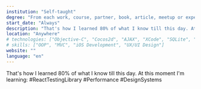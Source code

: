 ```yaml
---
institution: "Self-taught"
degree: "From each work, course, partner, book, article, meetup or experience"
start_date: "Always"
description: "That's how I learned 80% of what I know till this day. At this moment I'm learning: #ReactTestingLibrary #Performance #DesignSystems"
location: "Anywhere"
# technologies: ["Objective-C", "Cocos2d", "AJAX", "XCode", "SQLite", "UIKit"]
# skills: ["OOP", "MVC", "iOS Development", "UX/UI Design"]
website: ""
language: "en"
---
```


That's how I learned 80% of what I know till this day. At this moment I'm learning: #ReactTestingLibrary #Performance #DesignSystems